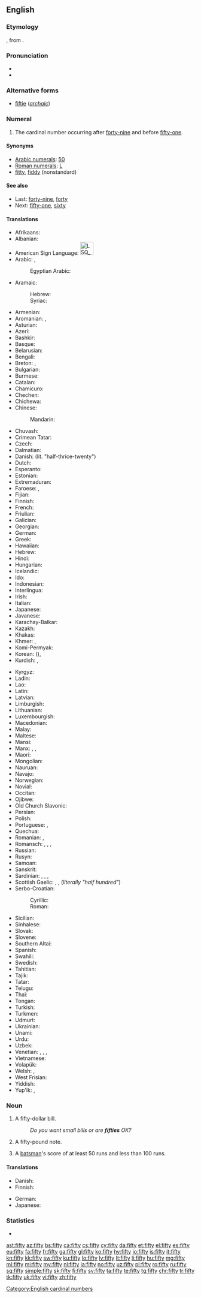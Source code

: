 ==English==
{{cardinalbox|en|49|50|51|forty-nine|fifty-one|ord=fiftieth}}

===Etymology===
{{etyl|ang|en}} {{m|ang|sc=Latinx|fīftiġ}}, from {{etyl|gem-pro|en}} {{m|gem-pro|*fimf tigiwiz||fifty}}.

===Pronunciation===
* {{IPA|/ˈfɪfti/|lang=en}}
* {{audio|en-us-fifty.ogg|Audio (US)|lang=en}}

===Alternative forms===
* [[fiftie]] (''[[archaic]]'')

===Numeral===
{{head|en|numeral}}

# The cardinal number occurring after [[forty-nine]] and before [[fifty-one]].

====Synonyms====
* [[w:Arabic numerals|Arabic numerals]]: [[50]]
* [[w:Roman numerals|Roman numerals]]: [[L]]
* [[fitty]], [[fiddy]] (nonstandard)

====See also====
* Last: [[forty-nine]], [[forty]]
* Next: [[fifty-one]], [[sixty]]

====Translations====
{{trans-top|cardinal number}}
* Afrikaans: {{t|af|vyftig}}
* Albanian: {{t+|sq|pesëdhjetë}}
* American Sign Language: [[Image:LSQ 50.jpg|35px]]
* Arabic: {{t|ar|خَمْسِينَ}}, {{qualifier|only nominative, formal}} {{t|ar|خَمْسُونَ}}
*: Egyptian Arabic: {{t|arz|خمسين|tr=xamsīn|sc=Arab}}
* Aramaic:
*: Hebrew: {{t|arc|חמשין|c|tr=khamshīn|sc=Hebr}}
*: Syriac: {{t|arc|ܚܡܫܝܢ|c|tr=khamshīn|sc=Syrc}}
* Armenian: {{t+|hy|հիսուն}}
* Aromanian: {{t|rup|tsindzãts}}, {{t|rup|tsindzãtsi}}
* Asturian: {{t+|ast|cincuenta}}
* Azeri: {{t+|az|əlli}}
* Bashkir: {{t|ba|илле}}
* Basque: {{t+|eu|berrogeita hamar}}
* Belarusian: {{t|be|пяцьдзеся́т}}
* Bengali: {{t|bn|পঞ্চাশ|tr=pôncash|sc=Beng}}
* Breton: {{t+|br|hanter-kant}}, {{t|br|pemont}}
* Bulgarian: {{t|bg|петдесет}}
* Burmese: {{t|my|ငါးဆယ်|sc=Mymr}}
* Catalan: {{t+|ca|cinquanta}}
* Chamicuro: {{t|ccc|pichka chunka}}
* Chechen: {{t|ce|шовзткъе итт}}
* Chichewa: {{t|ny|makumi asanu}}
* Chinese:
*: Mandarin: {{t+|cmn|五十|tr=wǔshí|sc=Hani}}
* Chuvash: {{t|cv|аллӑ}}
* Crimean Tatar: {{t|crh|elli}}
* Czech: {{t+|cs|padesát}}
* Dalmatian: {{t|dlm|čoncuanta}}
* Danish: {{t+|da|halvtreds}} (lit. "half-thrice-twenty")
* Dutch: {{t+|nl|vijftig|f}}
* Esperanto: {{t|eo|kvindek}}
* Estonian: {{t+|et|viiskümmend}}
* Extremaduran: {{t|ext|cincuenta}}
* Faroese: {{t|fo|fimmti}}, {{t|fo|hálvtrýss}}
* Fijian: {{t|fj|lima saga vulu}}
* Finnish: {{t|fi|viisikymmentä}}
* French: {{t+|fr|cinquante|m}}
* Friulian: {{t|fur|cincuante}}
* Galician: {{t+|gl|cincuenta}}
* Georgian: {{t|ka|ორმოცდაათი|sc=Geor}}
* German: {{t+|de|fünfzig|f}}
* Greek: {{t+|el|πενήντα}}
* Hawaiian: {{t|haw|kanalima}}
* Hebrew: {{t|he|חֲמִשִּׁים|m|f|tr=khamishím|sc=Hebr}}
* Hindi: {{t+|hi|पचास|tr=pacās|sc=Deva}}
* Hungarian: {{t+|hu|ötven}}
* Icelandic: {{t+|is|fimmtíu}}
* Ido: {{t+|io|kinadek}}
* Indonesian: {{t|id|lima puluh}}
* Interlingua: {{t|ia|cinquanta}}
* Irish: {{t+|ga|caoga}}
* Italian: {{t+|it|cinquanta|f}}
* Japanese: {{t+|ja|五十|tr=ごじゅう, gojū, いそ, iso, い, i|sc=Jpan}}
* Javanese: {{t+|jv|seket}}
* Karachay-Balkar: {{t|krc|элли|tr=elli|sc=Cyrl}}
* Kazakh: {{t+|kk|елу}}
* Khakas: {{t|kjh|иліг|sc=Cyrl}}
* Khmer: {{t+|km|ហាសិប|tr=haː səp|sc=Khmr}}, {{qualifier|numeral}} {{l|km|៥០}}
* Komi-Permyak: {{t|koi|витдас}}
* Korean: {{t+|ko|오십|sc=Kore}} ({{t+|ko|五十|sc=Kore}}), {{t+|ko|쉰|sc=Kore}}
* Kurdish: {{t+|ku|pêncî}}, {{t+|ku|په‌نجا|sc=ku-Arab}}
{{trans-mid}}
* Kyrgyz: {{t+|ky|элүү}}
* Ladin: {{t|lld|cincanta}}
* Lao: {{t|lo|ຫ້າສິບ|sc=Laoo}}
* Latin: {{t|la|quinquaginta}}
* Latvian: {{t+|lv|piecdesmit}}
* Limburgish: {{t+|li|vieftig}}
* Lithuanian: {{t+|lt|penkiasdešimt}}
* Luxembourgish: {{t|lb|fofzeg}}
* Macedonian: {{t|mk|педесет}}
* Malay: {{t|ms|lima puluh}}
* Maltese: {{t|mt|ħamsin}}
* Mansi: {{t|mns|атпан|tr=atpan}}
* Manx: {{t|gv|jeih as daeed}}, {{t|gv|lieh cheead}}, {{t|gv|queigad}}
* Maori: {{t+|mi|rima tekau}}
* Mongolian: {{t+|mn|тавь|sc=Cyrl}}
* Nauruan: {{t|na|ajima}}
* Navajo: {{t|nv|ashdladiin|sc=nv-Latn}}
* Norwegian: {{t+|no|femti}}
* Novial: {{t|nov|sinkanti}}
* Occitan: {{t+|oc|cinquanta}}
* Ojibwe: {{t|oj|naanimidana}}
* Old Church Slavonic: {{t|cu|пѧть дєсѧтъ|sc=Cyrs}}
* Persian: {{t+|fa|پنجاه|tr=panjâh}}
* Polish: {{t+|pl|pięćdziesiąt}}
* Portuguese: {{t+|pt|cinquenta}} {{qualifier|Portugal}}, {{t+|pt|cinqüenta}} {{qualifier|Brazil}}
* Quechua: {{t|qu|pichqa chunka}}
* Romanian: {{t+|ro|cincizeci}}, {{t+|ro|cinzeci}}
* Romansch: {{t|rm|tschuncanta}}, {{t|rm|tschuncànta}}, {{t|rm|tschunconta}}, {{t|rm|tschinquaunta}}
* Russian: {{t+|ru|пятьдеся́т}}
* Rusyn: {{t|rue|пятдеся́ть|sc=Cyrl}}
* Samoan: {{t|sm|limangafulu|sc=Latn}}
* Sanskrit: {{t|sa|पञ्चाशत्|tr=pañcāśat}}
* Sardinian: {{t|sc|chimbanta}}, {{t|sc|chimmanta}}, {{t|sc|cimmanta}}, {{t|sc|cincanta}}
* Scottish Gaelic: {{qualifier|old system}} {{t|gd|dà}} {{t|gd|fichead|alt=fhichead}} {{t|gd|'s}} {{t|gd|deich|alt=a deich}}, {{qualifier|new system}} {{t|gd|naochad}}, {{qualifier|also common}} {{t|gd|leth-cheud}} (''literally "half hundred"'')
* Serbo-Croatian:
*: Cyrillic: {{t|sh|педесет}}
*: Roman: {{t|sh|pedeset}}
* Sicilian: {{t+|scn|cinquanta}}
* Sinhalese: {{t|si|පනහ|sc=Sinh}}
* Slovak: {{t|sk|päťdesiat}}
* Slovene: {{t+|sl|petdeset}}
* Southern Altai: {{t|alt|бежен|tr=bejen}}
* Spanish: {{t+|es|cincuenta}}
* Swahili: {{t+|sw|hamsini}}
* Swedish: {{t+|sv|femtio}}
* Tahitian: {{t|ty|pae 'ahuru}}
* Tajik: {{t|tg|панчох}}
* Tatar: {{t+|tt|илле}}
* Telugu: {{t|te|యాభై}}
* Thai: {{t|th|ห้าสิบ|tr=hâa sìp|sc=Thai}}
* Tongan: {{t|to|limagofulu|sc=Knda}}
* Turkish: {{t+|tr|elli}}
* Turkmen: {{t+|tk|elli}}
* Udmurt: {{t|udm|витьтон}}
* Ukrainian: {{t+|uk|п'ятдеся́т}}
* Unami: {{t|unm|palenàxk txintxke}}
* Urdu: {{t|ur|پچاس|tr=pacās|sc=ur-Arab}}
* Uzbek: {{t+|uz|ellik}}
* Venetian: {{t|vec|sincuanta}}, {{t|vec|zhincuanta}}, {{t|vec|çinquanta}}, {{t|vec|xinquanta}}
* Vietnamese: {{t+|vi|năm mươi}}
* Volapük: {{t+|vo|luldeg}}
* Welsh: {{t+|cy|hanner cant}} {{qualifier|vigesimal, traditional}}, {{t|cy|pum deg}} {{qualifier|decimal}}
* West Frisian: {{t|fy|fyftich}}
* Yiddish: {{t|yi|פופציק|tr=fuftsik|sc=Hebr}}
* Yup'ik: {{t|esu|yuinaak malruk qulen}}, {{t|esu|malruk ipiaq qulen}}
{{trans-bottom}}

===Noun===
{{en-noun|fifties}}

# {{context|countable|lang=en}} A fifty-dollar bill.
#: ''Do you want small bills or are '''fifties''' OK?''
# {{context|countable|lang=en}} A fifty-pound note.
# {{label|en|cricket}} A [[batsman]]'s score of at least 50 runs and less than 100 runs.

====Translations====
{{trans-top|bill}}
* Danish: {{t|da|halvtredser|c}}
* Finnish: {{t|fi|viisikymppinen}}
{{trans-mid}}
* German: {{t+|de|Fünfziger|m}}
* Japanese: {{t|ja|50ドル札|tr=gojūdorusatsu|sc=Jpan}}
{{trans-bottom}}

===Statistics===
* {{rank|scene|hot|I'd|847|fifty|trust|perfectly|fixed}}

[[Category:English cardinal numbers]]

[[ast:fifty]]
[[az:fifty]]
[[bs:fifty]]
[[ca:fifty]]
[[cs:fifty]]
[[cy:fifty]]
[[da:fifty]]
[[et:fifty]]
[[el:fifty]]
[[es:fifty]]
[[eu:fifty]]
[[fa:fifty]]
[[fr:fifty]]
[[ga:fifty]]
[[gl:fifty]]
[[ko:fifty]]
[[hy:fifty]]
[[io:fifty]]
[[is:fifty]]
[[it:fifty]]
[[kn:fifty]]
[[kk:fifty]]
[[sw:fifty]]
[[ku:fifty]]
[[lo:fifty]]
[[lv:fifty]]
[[lt:fifty]]
[[li:fifty]]
[[hu:fifty]]
[[mg:fifty]]
[[ml:fifty]]
[[mi:fifty]]
[[my:fifty]]
[[nl:fifty]]
[[ja:fifty]]
[[no:fifty]]
[[uz:fifty]]
[[pl:fifty]]
[[ro:fifty]]
[[ru:fifty]]
[[sq:fifty]]
[[simple:fifty]]
[[sk:fifty]]
[[fi:fifty]]
[[sv:fifty]]
[[ta:fifty]]
[[te:fifty]]
[[tg:fifty]]
[[chr:fifty]]
[[tr:fifty]]
[[tk:fifty]]
[[uk:fifty]]
[[vi:fifty]]
[[zh:fifty]]